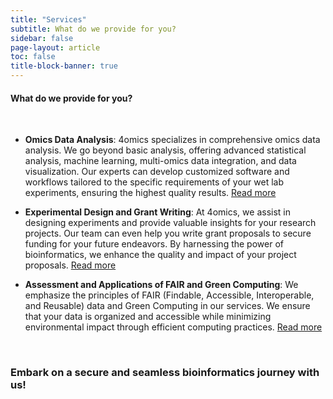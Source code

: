 ```yaml
---
title: "Services"
subtitle: What do we provide for you?
sidebar: false
page-layout: article
toc: false
title-block-banner: true
---
```


::: column-page

#### What do we provide for you?

<br>

- **Omics Data Analysis**: 4omics specializes in comprehensive omics data analysis. We go beyond basic analysis, offering advanced statistical analysis, machine learning, multi-omics data integration, and data visualization. Our experts can develop customized software and workflows tailored to the specific requirements of your wet lab experiments, ensuring the highest quality results. [Read more](omics_data_analysis.qmd)

- **Experimental Design and Grant Writing**: At 4omics, we assist in designing experiments and provide valuable insights for your research projects. Our team can even help you write grant proposals to secure funding for your future endeavors. By harnessing the power of bioinformatics, we enhance the quality and impact of your project proposals. [Read more](experimental_design.qmd)

- **Assessment and Applications of FAIR and Green Computing**: We emphasize the principles of FAIR (Findable, Accessible, Interoperable, and Reusable) data and Green Computing in our services. We ensure that your data is organized and accessible while minimizing environmental impact through efficient computing practices. [Read more](FAIR_Green_Computing.qmd)

<!-- -   Consultation on commonly used **bioinformatics analysis approaches** -->

<!-- -   Workflow design, implementation, and result interpretation -->

<!-- -   Utilization of **Machine Learning** methods on available **omics** and metadata and **data** **integration** -->

<!-- -   Experimental design review -->

<!-- -   Grant review (methods, data management plans, outreach) -->

<!-- -   **Scientific data visualization** -->

<!-- -   Software as a service. Development of specialized tools (e.g., visualization) based on client needs. -->

<!-- -   Assessment of research compliance with **FAIR Principles** (FAIR assessment/pipelines/data) - build repositories for your publications!! -->

<!-- -   Adaptation of bioinformatics analyses based on the "**Green Computing** model -->

<br>

### Embark on a secure and seamless bioinformatics journey with us!
:::
